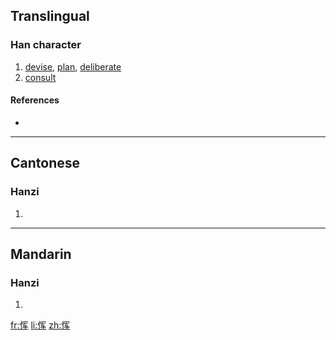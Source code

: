 {{also|惲}}
==Translingual==

===Han character===
{{Han char|rn=61|rad=心|as=06|sn=9|four=|canj=心月大手 (PBKQ)}}

# [[devise]], [[plan]], [[deliberate]]
# [[consult]]

====References====
* {{Han ref|kx=0386.161|hdz=42299.010|uh=607D|ud=24701}}

----

==Cantonese==

===Hanzi===
{{yue-hanzi|jyut=|y=wan6|tra=惲}}

# {{defn|Cantonese|sort=心06}}

----

==Mandarin==

===Hanzi===
{{cmn-hanzi|tra=惲|pin=[[yùn]] ([[yun4]])|wg=yün<sup>4</sup>}}

# {{defn|Mandarin|sort=心06}}

[[fr:恽]]
[[li:恽]]
[[zh:恽]]